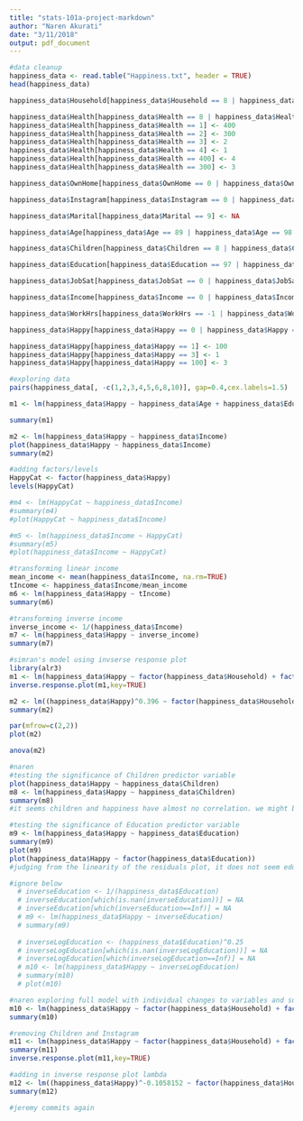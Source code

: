 ```yaml
---
title: "stats-101a-project-markdown"
author: "Naren Akurati"
date: "3/11/2018"
output: pdf_document
---
```


```r
#data cleanup
happiness_data <- read.table("Happiness.txt", header = TRUE)
head(happiness_data)

happiness_data$Household[happiness_data$Household == 8 | happiness_data$Household == 9] <- NA

happiness_data$Health[happiness_data$Health == 8 | happiness_data$Health == 9 |  happiness_data$Health == 0] <- NA
happiness_data$Health[happiness_data$Health == 1] <- 400
happiness_data$Health[happiness_data$Health == 2] <- 300
happiness_data$Health[happiness_data$Health == 3] <- 2
happiness_data$Health[happiness_data$Health == 4] <- 1
happiness_data$Health[happiness_data$Health == 400] <- 4
happiness_data$Health[happiness_data$Health == 300] <- 3

happiness_data$OwnHome[happiness_data$OwnHome == 0 | happiness_data$OwnHome == 8 | happiness_data$OwnHome == 9] <- NA

happiness_data$Instagram[happiness_data$Instagram == 0 | happiness_data$Instagram == 8 | happiness_data$Instagram == 9] <- NA

happiness_data$Marital[happiness_data$Marital == 9] <- NA

happiness_data$Age[happiness_data$Age == 89 | happiness_data$Age == 98 | happiness_data$Age == 99] <- NA

happiness_data$Children[happiness_data$Children == 8 | happiness_data$Children == 9] <- NA

happiness_data$Education[happiness_data$Education == 97 | happiness_data$Education == 98 | happiness_data$Education == 99] <- NA

happiness_data$JobSat[happiness_data$JobSat == 0 | happiness_data$JobSat == 8 | happiness_data$JobSat == 9] <- NA

happiness_data$Income[happiness_data$Income == 0 | happiness_data$Income == 999998 | happiness_data$Income == 999999] <- NA

happiness_data$WorkHrs[happiness_data$WorkHrs == -1 | happiness_data$WorkHrs == 998 | happiness_data$WorkHrs == 999] <- NA

happiness_data$Happy[happiness_data$Happy == 0 | happiness_data$Happy == 8 | happiness_data$Happy == 9] <- NA

happiness_data$Happy[happiness_data$Happy == 1] <- 100
happiness_data$Happy[happiness_data$Happy == 3] <- 1
happiness_data$Happy[happiness_data$Happy == 100] <- 3
```

```r
#exploring data
pairs(happiness_data[, -c(1,2,3,4,5,6,8,10)], gap=0.4,cex.labels=1.5)

m1 <- lm(happiness_data$Happy ~ happiness_data$Age + happiness_data$Education + happiness_data$Income + happiness_data$WorkHrs)

summary(m1)

m2 <- lm(happiness_data$Happy ~ happiness_data$Income)
plot(happiness_data$Happy ~ happiness_data$Income)
summary(m2)

#adding factors/levels
HappyCat <- factor(happiness_data$Happy)
levels(HappyCat)

#m4 <- lm(HappyCat ~ happiness_data$Income)
#summary(m4)
#plot(HappyCat ~ happiness_data$Income)

#m5 <- lm(happiness_data$Income ~ HappyCat)
#summary(m5)
#plot(happiness_data$Income ~ HappyCat)

#transforming linear income
mean_income <- mean(happiness_data$Income, na.rm=TRUE)
tIncome <- happiness_data$Income/mean_income
m6 <- lm(happiness_data$Happy ~ tIncome)
summary(m6)

#transforming inverse income
inverse_income <- 1/(happiness_data$Income)
m7 <- lm(happiness_data$Happy ~ inverse_income)
summary(m7)
```

```r
#simran's model using invserse response plot
library(alr3)
m1 <- lm(happiness_data$Happy ~ factor(happiness_data$Household) + factor(happiness_data$OwnHome) + happiness_data$Instagram + factor(happiness_data$Marital) + happiness_data$Children + happiness_data$Education + factor(happiness_data$JobSat) + happiness_data$Income)
inverse.response.plot(m1,key=TRUE)

m2 <- lm((happiness_data$Happy)^0.396 ~ factor(happiness_data$Household) + factor(happiness_data$OwnHome) + happiness_data$Instagram + factor(happiness_data$Marital) + happiness_data$Children + happiness_data$Education + factor(happiness_data$JobSat) + happiness_data$Income)
summary(m2)

par(mfrow=c(2,2))
plot(m2)

anova(m2)
```

```r
#naren
#testing the significance of Children predictor variable
plot(happiness_data$Happy ~ happiness_data$Children)
m8 <- lm(happiness_data$Happy ~ happiness_data$Children)
summary(m8)
#it seems children and happiness have almost no correlation. we might be able to remove this one

#testing the significance of Education predictor variable
m9 <- lm(happiness_data$Happy ~ happiness_data$Education)
summary(m9)
plot(m9)
plot(happiness_data$Happy ~ factor(happiness_data$Education))
#judging from the linearity of the residuals plot, it does not seem education needs a transformation

#ignore below
  # inverseEducation <- 1/(happiness_data$Education)
  # inverseEducation[which(is.nan(inverseEducation))] = NA
  # inverseEducation[which(inverseEducation==Inf)] = NA
  # m9 <- lm(happiness_data$Happy ~ inverseEducation)
  # summary(m9)
  
  # inverseLogEducation <- (happiness_data$Education)^0.25
  # inverseLogEducation[which(is.nan(inverseLogEducation))] = NA
  # inverseLogEducation[which(inverseLogEducation==Inf)] = NA
  # m10 <- lm(happiness_data$Happy ~ inverseLogEducation)
  # summary(m10)
  # plot(m10)
```

```r
#naren exploring full model with individual changes to variables and subsequent new models
m10 <- lm(happiness_data$Happy ~ factor(happiness_data$Household) + factor(happiness_data$OwnHome) + happiness_data$Instagram + factor(happiness_data$Marital) + happiness_data$Children + happiness_data$Education + factor(happiness_data$JobSat) + happiness_data$Income)
summary(m10)

#removing Children and Instagram 
m11 <- lm(happiness_data$Happy ~ factor(happiness_data$Household) + factor(happiness_data$OwnHome) + factor(happiness_data$Marital) + happiness_data$Education + factor(happiness_data$JobSat) + happiness_data$Income)
summary(m11)
inverse.response.plot(m11,key=TRUE)

#adding in inverse response plot lambda
m12 <- lm((happiness_data$Happy)^-0.1058152 ~ factor(happiness_data$Household) + factor(happiness_data$OwnHome) + factor(happiness_data$Marital) + happiness_data$Education + factor(happiness_data$JobSat) + log(happiness_data$Income))
summary(m12)
```

```r
#jeremy commits again
```
